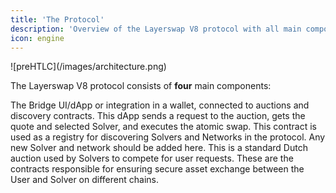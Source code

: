 ```yaml
---
title: 'The Protocol'
description: 'Overview of the Layerswap V8 protocol with all main components'
icon: engine
---
```


<Frame>
![preHTLC](/images/architecture.png)
</Frame>

The Layerswap V8 protocol consists of **four** main components:

<Card title="dApp/Integrator" icon="browser" horizontal="true" href="/protocol/dApp">
  The Bridge UI/dApp or integration in a wallet, connected to auctions and discovery contracts. This dApp sends a request to the auction, gets the quote and selected Solver, and executes the atomic swap.
</Card>

<Card title="The Discovery Contract" icon="lighthouse" horizontal="true" href="/protocol/discovery">
  This contract is used as a registry for discovering Solvers and Networks in the protocol. Any new Solver and network should be added here.
</Card>

<Card title="The Auction" icon="scale-balanced" horizontal="true" href="/protocol/auction">
  This is a standard Dutch auction used by Solvers to compete for user requests.
</Card>

<Card title="PreHTLC Contracts" icon="file-lock" horizontal="true" href="/protocol/atomic-swaps-prehtlc">
  These are the contracts responsible for ensuring secure asset exchange between the User and Solver on different chains.
</Card>